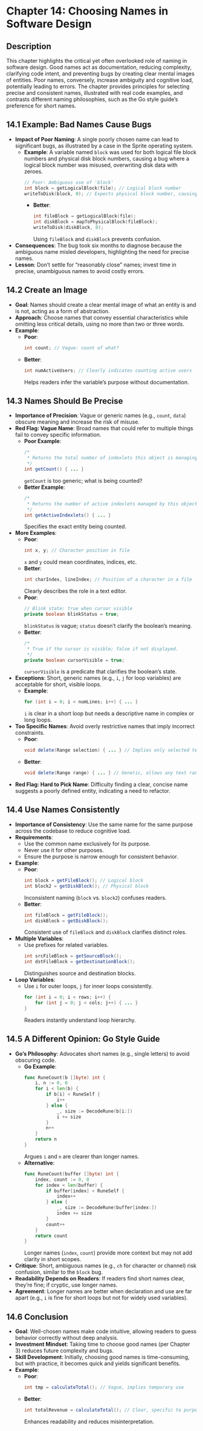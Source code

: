# Chapter 14: Choosing Names in Software Design

## Description

This chapter highlights the critical yet often overlooked role of naming in software design. Good names act as documentation, reducing complexity, clarifying code intent, and preventing bugs by creating clear mental images of entities. Poor names, conversely, increase ambiguity and cognitive load, potentially leading to errors. The chapter provides principles for selecting precise and consistent names, illustrated with real code examples, and contrasts different naming philosophies, such as the Go style guide’s preference for short names.

## 14.1 Example: Bad Names Cause Bugs

- **Impact of Poor Naming**: A single poorly chosen name can lead to significant bugs, as illustrated by a case in the Sprite operating system.
  - **Example**: A variable named `block` was used for both logical file block numbers and physical disk block numbers, causing a bug where a logical block number was misused, overwriting disk data with zeroes.
    ```c
    // Poor: Ambiguous use of 'block'
    int block = getLogicalBlock(file); // Logical block number
    writeToDisk(block, 0); // Expects physical block number, causing data loss
    ```
    - **Better**:
      ```c
      int fileBlock = getLogicalBlock(file);
      int diskBlock = mapToPhysicalBlock(fileBlock);
      writeToDisk(diskBlock, 0);
      ```
      Using `fileBlock` and `diskBlock` prevents confusion.
- **Consequences**: The bug took six months to diagnose because the ambiguous name misled developers, highlighting the need for precise names.
- **Lesson**: Don’t settle for “reasonably close” names; invest time in precise, unambiguous names to avoid costly errors.

## 14.2 Create an Image

- **Goal**: Names should create a clear mental image of what an entity is and is not, acting as a form of abstraction.
- **Approach**: Choose names that convey essential characteristics while omitting less critical details, using no more than two or three words.
- **Example**:
  - **Poor**:
    ```java
    int count; // Vague: count of what?
    ```
  - **Better**:
    ```java
    int numActiveUsers; // Clearly indicates counting active users
    ```
    Helps readers infer the variable’s purpose without documentation.

## 14.3 Names Should Be Precise

- **Importance of Precision**: Vague or generic names (e.g., `count`, `data`) obscure meaning and increase the risk of misuse.
- **Red Flag: Vague Name**: Broad names that could refer to multiple things fail to convey specific information.
  - **Poor Example**:
    ```java
    /*
     * Returns the total number of indexlets this object is managing.
     */
    int getCount() { ... }
    ```
    `getCount` is too generic; what is being counted?
  - **Better Example**:
    ```java
    /*
     * Returns the number of active indexlets managed by this object.
     */
    int getActiveIndexlets() { ... }
    ```
    Specifies the exact entity being counted.
- **More Examples**:
  - **Poor**:
    ```java
    int x, y; // Character position in file
    ```
    `x` and `y` could mean coordinates, indices, etc.
  - **Better**:
    ```java
    int charIndex, lineIndex; // Position of a character in a file
    ```
    Clearly describes the role in a text editor.
  - **Poor**:
    ```java
    // Blink state: true when cursor visible
    private boolean blinkStatus = true;
    ```
    `blinkStatus` is vague; `status` doesn’t clarify the boolean’s meaning.
  - **Better**:
    ```java
    /*
     * True if the cursor is visible; false if not displayed.
     */
    private boolean cursorVisible = true;
    ```
    `cursorVisible` is a predicate that clarifies the boolean’s state.
- **Exceptions**: Short, generic names (e.g., `i`, `j` for loop variables) are acceptable for short, visible loops.
  - **Example**:
    ```java
    for (int i = 0; i < numLines; i++) { ... }
    ```
    `i` is clear in a short loop but needs a descriptive name in complex or long loops.
- **Too Specific Names**: Avoid overly restrictive names that imply incorrect constraints.
  - **Poor**:
    ```java
    void delete(Range selection) { ... } // Implies only selected text
    ```
  - **Better**:
    ```java
    void delete(Range range) { ... } // Generic, allows any text range
    ```
- **Red Flag: Hard to Pick Name**: Difficulty finding a clear, concise name suggests a poorly defined entity, indicating a need to refactor.

## 14.4 Use Names Consistently

- **Importance of Consistency**: Use the same name for the same purpose across the codebase to reduce cognitive load.
- **Requirements**:
  - Use the common name exclusively for its purpose.
  - Never use it for other purposes.
  - Ensure the purpose is narrow enough for consistent behavior.
- **Example**:
  - **Poor**:
    ```java
    int block = getFileBlock(); // Logical block
    int block2 = getDiskBlock(); // Physical block
    ```
    Inconsistent naming (`block` vs. `block2`) confuses readers.
  - **Better**:
    ```java
    int fileBlock = getFileBlock();
    int diskBlock = getDiskBlock();
    ```
    Consistent use of `fileBlock` and `diskBlock` clarifies distinct roles.
- **Multiple Variables**:
  - Use prefixes for related variables.
    ```java
    int srcFileBlock = getSourceBlock();
    int dstFileBlock = getDestinationBlock();
    ```
    Distinguishes source and destination blocks.
- **Loop Variables**:
  - Use `i` for outer loops, `j` for inner loops consistently.
    ```java
    for (int i = 0; i < rows; i++) {
        for (int j = 0; j < cols; j++) { ... }
    }
    ```
    Readers instantly understand loop hierarchy.

## 14.5 A Different Opinion: Go Style Guide

- **Go’s Philosophy**: Advocates short names (e.g., single letters) to avoid obscuring code.
  - **Go Example**:
    ```go
    func RuneCount(b []byte) int {
        i, n := 0, 0
        for i < len(b) {
            if b[i] < RuneSelf {
                i++
            } else {
                _, size := DecodeRune(b[i:])
                i += size
            }
            n++
        }
        return n
    }
    ```
    Argues `i` and `n` are clearer than longer names.
  - **Alternative**:
    ```go
    func RuneCount(buffer []byte) int {
        index, count := 0, 0
        for index < len(buffer) {
            if buffer[index] < RuneSelf {
                index++
            } else {
                _, size := DecodeRune(buffer[index:])
                index += size
            }
            count++
        }
        return count
    }
    ```
    Longer names (`index`, `count`) provide more context but may not add clarity in short scopes.
- **Critique**: Short, ambiguous names (e.g., `ch` for character or channel) risk confusion, similar to the `block` bug.
- **Readability Depends on Readers**: If readers find short names clear, they’re fine; if cryptic, use longer names.
- **Agreement**: Longer names are better when declaration and use are far apart (e.g., `i` is fine for short loops but not for widely used variables).

## 14.6 Conclusion

- **Goal**: Well-chosen names make code intuitive, allowing readers to guess behavior correctly without deep analysis.
- **Investment Mindset**: Taking time to choose good names (per Chapter 3) reduces future complexity and bugs.
- **Skill Development**: Initially, choosing good names is time-consuming, but with practice, it becomes quick and yields significant benefits.
- **Example**:
  - **Poor**:
    ```java
    int tmp = calculateTotal(); // Vague, implies temporary use
    ```
  - **Better**:
    ```java
    int totalRevenue = calculateTotal(); // Clear, specific to purpose
    ```
    Enhances readability and reduces misinterpretation.
